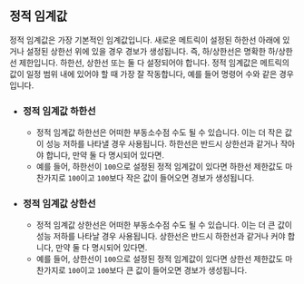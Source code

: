 ## 정적 임계값

정적 임계값은 가장 기본적인 임계값입니다.
새로운 메트릭이 설정된 하한선 아래에 있거나 설정된 상한선 위에 있을 경우 경보가 생성됩니다.
즉, 하/상한선은 명확한 하/상한선 제한입니다.
하한선, 상한선 또는 둘 다 설정되어야 합니다.
정적 임계값은 메트릭의 값이 일정 범위 내에 있어야 할 때 가장 잘 작동합니다,
예를 들어 명령어 수와 같은 경우입니다.

- ### 정적 임계값 하한선
  - 정적 임계값 하한선은 어떠한 부동소수점 수도 될 수 있습니다.
이는 더 작은 값이 성능 저하를 나타낼 경우 사용됩니다.
하한선은 반드시 상한선과 같거나 작아야 합니다, 만약 둘 다 명시되어 있다면.
  - 예를 들어, 하한선이 `100`으로 설정된 정적 임계값이 있다면 
하한선 제한값도 마찬가지로 `100`이고 
`100`보다 작은 값이 들어오면 경보가 생성됩니다.
- ### 정적 임계값 상한선
  - 정적 임계값 상한선은 어떠한 부동소수점 수도 될 수 있습니다.
이는 더 큰 값이 성능 저하를 나타날 경우 사용됩니다.
상한선은 반드시 하한선과 같거나 커야 합니다, 만약 둘 다 명시되어 있다면.
  - 예를 들어, 상한선이 `100`으로 설정된 정적 임계값이 있다면 
상한선 제한값도 마찬가지로 `100`이고 
`100`보다 큰 값이 들어오면 경보가 생성됩니다.